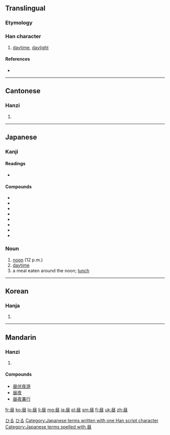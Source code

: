 {{also|晝}}
==Translingual==

===Etymology===
{{Han simp|晝|f=聿|t=尺}}

===Han character===
{{Han char|rn=72|rad=日|as=05|sn=9|four=|canj=尸人日一 (SOAM)}}

# [[daytime]], [[daylight]]

====References====
* {{Han ref|kx=0494.181|dkj=13886|dj=0859.070|hdz=21504.030|uh=663C|ud=26172}}

----

==Cantonese==

===Hanzi===
{{yue-hanzi|jyut=|y=jau3|tra=晝}}

# {{defn|lang=yue|sort=日05}}

----

==Japanese==

===Kanji===
{{ja-kanji|grade=2|rs=日05|style=s|kyu=晝}}

====Readings====
* {{ja-readings
|on=[[ちゅう]] (chū) < [[ちう]] (chiu)
|kun=[[ひる]] (hiru)}}

====Compounds====
* {{l|ja|昼御飯|gloss=lunch|tr=ひるごはん, hirugohan}}
* {{l|ja|昼間人口}}
* {{l|ja|昼食|gloss=lunch|tr=ちゅうしょく, chūshoku}}
* {{l|ja|昼夜}}
* {{l|ja|昼餉}}
* {{l|ja|昼下がり}}
* {{l|ja|白昼}}
* {{l|ja|真昼}}

===Noun===
{{ja-noun|k|hira=ひる|rom=hiru}}

# [[noon]] (12 p.m.)
# [[daytime]]
# a meal eaten around the noon; [[lunch]]

[[Category:1000 Japanese basic words|ひる]]
[[Category:ja:Time|ひる]]
[[Category:Japanese terms written with one Han script character]]
[[Category:Japanese terms spelled with 昼]]
----

==Korean==

===Hanja===
{{ko-hanja|hangeul=주|eumhun=|rv=ju|mr=chu|y=cwu}}

# {{defn|lang=ko|sort=日05}}

----

==Mandarin==

===Hanzi===
{{cmn-hanzi|tra=晝|pin=[[zhòu]] ([[zhou4]])|wg=chou<sup>4</sup>}}

# {{defn|lang=cmn|sort=日05}}

====Compounds====
* [[昼伏夜游]]
* [[昼夜]]
* [[昼夜兼行]]

[[fr:昼]]
[[ko:昼]]
[[lo:昼]]
[[li:昼]]
[[mg:昼]]
[[ja:昼]]
[[pl:昼]]
[[sm:昼]]
[[fi:昼]]
[[uk:昼]]
[[zh:昼]]